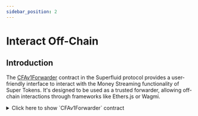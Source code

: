 ```yaml
---
sidebar_position: 2
---
```



# Interact Off-Chain

## Introduction

The [CFAv1Forwarder](https://github.com/superfluid-finance/protocol-monorepo/blob/dev/packages/ethereum-contracts/contracts/utils/CFAv1Forwarder.sol) contract in the Superfluid protocol provides a user-friendly interface to interact with the Money Streaming functionality of Super Tokens. It's designed to be used as a trusted forwarder, allowing off-chain interactions through frameworks like Ethers.js or Wagmi.

<div>
<details>
<summary>Click here to show `CFAv1Forwarder` contract</summary>
<p>
```solidity
// SPDX-License-Identifier: AGPLv3
pragma solidity 0.8.19;

import {
    ISuperfluid,
    ISuperToken,
    FlowOperatorDefinitions,
    IConstantFlowAgreementV1
} from "../interfaces/superfluid/ISuperfluid.sol";
import { ForwarderBase } from "./ForwarderBase.sol";


/**
 * @title CFAv1Forwarder
 * @author Superfluid
 * The CFAv1Forwarder contract provides an easy to use interface to
 * ConstantFlowAgreementV1 specific functionality of Super Tokens.
 * Instances of this contract can operate on the protocol only if configured as "trusted forwarder"
 * by protocol governance.
 */
contract CFAv1Forwarder is ForwarderBase {
    error CFA_FWD_INVALID_FLOW_RATE();

    IConstantFlowAgreementV1 internal immutable _cfa;

    // is tied to a specific instance of host and agreement contracts at deploy time
    constructor(ISuperfluid host) ForwarderBase(host) {
        _cfa = IConstantFlowAgreementV1(address(_host.getAgreementClass(
            keccak256("org.superfluid-finance.agreements.ConstantFlowAgreement.v1")
        )));
    }

    /**
     * @notice Sets the given flowrate between msg.sender and a given receiver.
     * If there's no pre-existing flow and `flowrate` non-zero, a new flow is created.
     * If there's an existing flow and `flowrate` non-zero, the flowrate of that flow is updated.
     * If there's an existing flow and `flowrate` zero, the flow is deleted.
     * If the existing and given flowrate are equal, no action is taken.
     * On creation of a flow, a "buffer" amount is automatically detracted from the sender account's available balance.
     * If the sender account is solvent when the flow is deleted, this buffer is redeemed to it.
     * @param token Super token address
     * @param receiver The receiver of the flow
     * @param flowrate The wanted flowrate in wad/second. Only positive values are valid here.
     * @return bool
     */
    function setFlowrate(ISuperToken token, address receiver, int96 flowrate) external returns (bool) {
       return _setFlowrateFrom(token, msg.sender, receiver, flowrate);
    }

    /**
     * @notice Like `setFlowrate`, but can be invoked by an account with flowOperator permissions
     * on behalf of the sender account.
     * @param token Super token address
     * @param sender The sender of the flow
     * @param receiver The receiver of the flow
     * @param flowrate The wanted flowrate in wad/second. Only positive values are valid here.
     * @return bool
     */
    function setFlowrateFrom(
        ISuperToken token,
        address sender,
        address receiver,
        int96 flowrate
    ) external returns (bool) {
        return _setFlowrateFrom(token, sender, receiver, flowrate);
    }

    /**
     * @notice Get the flowrate of the flow between 2 accounts if exists.
     * @dev Currently, only 0 or 1 flows can exist between 2 accounts. This may change in the future.
     * @param token Super token address
     * @param sender The sender of the flow
     * @param receiver The receiver of the flow
     * @return flowrate The flowrate from the sender to the receiver account. Returns 0 if no flow exists.
     */
    function getFlowrate(ISuperToken token, address sender, address receiver) external view
        returns(int96 flowrate)
    {
        (, flowrate, , ) = _cfa.getFlow(token, sender, receiver);
    }

    /**
     * @notice Get all available information about a flow (if exists).
     * If only the flowrate is needed, consider using `getFlowrate` instead.
     * @param token Super token address
     * @param sender The sender of the flow
     * @param receiver The receiver of the flow
     * @return lastUpdated Timestamp of last update (flowrate change) or zero if no flow exists
     * @return flowrate Current flowrate of the flow or zero if no flow exists
     * @return deposit Deposit amount locked as security buffer during the lifetime of the flow
     * @return owedDeposit Extra deposit amount borrowed to a SuperApp receiver by the flow sender
     */
    function getFlowInfo(ISuperToken token, address sender, address receiver) external view
        returns(uint256 lastUpdated, int96 flowrate, uint256 deposit, uint256 owedDeposit)
    {
        (lastUpdated, flowrate, deposit, owedDeposit) = _cfa.getFlow(token, sender, receiver);
    }

    /**
     * @notice Get the buffer amount required for the given token and flowrate.
     * This amount can vary based on the combination of token, flowrate and chain being queried.
     * The result for a given set of parameters can change over time,
     * because it depends on governance configurable protocol parameters.
     * Changes of the required buffer amount affect only flows created or updated after the change.
     * @param token Super token address
     * @param flowrate The flowrate for which the buffer amount is calculated
     * @return bufferAmount The buffer amount required for the given configuration.
     */
    function getBufferAmountByFlowrate(ISuperToken token, int96 flowrate) external view
        returns (uint256 bufferAmount)
    {
        return _cfa.getDepositRequiredForFlowRate(token, flowrate);
    }

    /**
     * @notice Get the net flowrate of an account.
     * @param token Super token address
     * @param account Account to query
     * @return flowrate The net flowrate (aggregate incoming minus aggregate outgoing flowrate), can be negative.
     */
    function getAccountFlowrate(ISuperToken token, address account) external view
        returns (int96 flowrate)
    {
        return _cfa.getNetFlow(token, account);
    }

    /**
     * @notice Get aggregated flow information (if any exist) of an account.
     * If only the net flowrate is needed, consider using `getAccountFlowrate` instead.
     * @param token Super token address
     * @param account Account to query
     * @return lastUpdated Timestamp of last update of a flow to or from the account (flowrate change)
     * @return flowrate Current net aggregate flowrate
     * @return deposit Aggregate deposit amount currently locked as security buffer for outgoing flows
     * @return owedDeposit Aggregate extra deposit amount currently borrowed to SuperApps receiving from this account
     */
    function getAccountFlowInfo(ISuperToken token, address account) external view
        returns (uint256 lastUpdated, int96 flowrate, uint256 deposit, uint256 owedDeposit)
    {
        return _cfa.getAccountFlowInfo(token, account);
    }

    /**
     * @notice Low-level wrapper of createFlow/createFlowByOperator.
     * If the address of msg.sender is not the same as the address of the `sender` argument,
     * createFlowByOperator is used internally. In this case msg.sender needs to have permission to create flows
     * on behalf of the given sender account with sufficient flowRateAllowance.
     * Currently, only 1 flow can exist between 2 accounts, thus `createFlow` will fail if one already exists.
     * @param token Super token address
     * @param sender Sender address of the flow
     * @param receiver Receiver address of the flow
     * @param flowrate The flowrate in wad/second to be set initially
     * @param userData (optional) User data to be set. Should be set to zero if not needed.
     * @return bool
     */
    function createFlow(ISuperToken token, address sender, address receiver, int96 flowrate, bytes memory userData)
        external returns (bool)
    {
        return _createFlow(token, sender, receiver, flowrate, userData);
    }

    /**
     * @notice Low-level wrapper if updateFlow/updateFlowByOperator.
     * If the address of msg.sender doesn't match the address of the `sender` argument,
     * updateFlowByOperator is invoked. In this case msg.sender needs to have permission to update flows
     * on behalf of the given sender account with sufficient flowRateAllowance.
     * @param token Super token address
     * @param sender Sender address of the flow
     * @param receiver Receiver address of the flow
     * @param flowrate The flowrate in wad/second the flow should be updated to
     * @param userData (optional) User data to be set. Should be set to zero if not needed.
     * @return bool
     */
    function updateFlow(ISuperToken token, address sender, address receiver, int96 flowrate, bytes memory userData)
        external returns (bool)
    {
        return _updateFlow(token, sender, receiver, flowrate, userData);
    }

    /**
     * @notice Low-level wrapper of deleteFlow/deleteFlowByOperator.
     * If msg.sender isn't the same as sender address, msg.sender needs to have permission
     * to delete flows on behalf of the given sender account.
     * @param token Super token address
     * @param sender Sender address of the flow
     * @param receiver Receiver address of the flow
     * @param userData (optional) User data to be set. Should be set to zero if not needed.
     * @return bool
     */
    function deleteFlow(
        ISuperToken token,
        address sender,
        address receiver,
        bytes memory userData
    )
        external returns (bool)
    {
        return _deleteFlow(token, sender, receiver, userData);
    }

    /**
     * @notice Grants a flowOperator permission to create/update/delete flows on behalf of msg.sender.
     * In order to restrict what a flowOperator can or can't do, the flowOperator account
     * should be a contract implementing the desired restrictions.
     * @param token Super token address
     * @param flowOperator Account to which permissions are granted
     * @return bool
     */
    function grantPermissions(ISuperToken token, address flowOperator) external returns (bool)
    {
        return _updateFlowOperatorPermissions(
            token,
            flowOperator,
            FlowOperatorDefinitions.AUTHORIZE_FULL_CONTROL,
            type(int96).max
        );
    }

    /**
     * @notice Revokes all permissions previously granted to a flowOperator by msg.sender.
     * Revocation doesn't undo or reset flows previously created/updated by the flowOperator.
     * In order to be sure about the state of flows at the time of revocation, you need to check that state
     * either in the same transaction or after this transaction.
     * @param token Super token address
     * @param flowOperator Account from which permissions are revoked
     * @return bool
     */
    function revokePermissions(ISuperToken token, address flowOperator) external returns (bool)
    {
        return _updateFlowOperatorPermissions(
            token,
            flowOperator,
            0,
            0
        );
    }

    /**
     * @notice Low-level wrapper of `IConstantFlowAgreementV1.updateFlowOperatorPermissions`
     * @param token Super token address
     * @param flowOperator Account for which permissions are set on behalf of msg.sender
     * @param permissions Bitmask for create/update/delete permission flags. See library `FlowOperatorDefinitions`
     * @param flowrateAllowance Max. flowrate in wad/second the operator can set for individual flows.
     * @return bool
     * @notice flowrateAllowance does NOT restrict the net flowrate a flowOperator is able to set.
     * In order to restrict that, flowOperator needs to be a contract implementing the wanted limitations.
     */
    function updateFlowOperatorPermissions(
        ISuperToken token,
        address flowOperator,
        uint8 permissions,
        int96 flowrateAllowance
    )
        external returns (bool)
    {
        return _updateFlowOperatorPermissions(token, flowOperator, permissions, flowrateAllowance);
    }

    /**
     * @notice Get the currently set permissions granted to the given flowOperator by the given sender account.
     * @param token Super token address
     * @param sender The account which (possibly) granted permissions
     * @param flowOperator Account to which (possibly) permissions were granted
     * @return permissions A bitmask of the permissions currently granted (or not) by `sender` to `flowOperator`
     * @return flowrateAllowance Max. flowrate in wad/second the flowOperator can set for individual flows.
     */
    function getFlowOperatorPermissions(ISuperToken token, address sender, address flowOperator) external view
        returns (uint8 permissions, int96 flowrateAllowance)
    {
        (, permissions, flowrateAllowance) = _cfa.getFlowOperatorData(token, sender, flowOperator);
    }

    /**************************************************************************
     * Internal functions
     *************************************************************************/

    function _setFlowrateFrom(
        ISuperToken token,
        address sender,
        address receiver,
        int96 flowrate
    ) internal returns (bool) {
        (, int96 prevFlowRate,,) = _cfa.getFlow(token, sender, receiver);

        if (flowrate > 0) {
            if (prevFlowRate == 0) {
                return _createFlow(token, sender, receiver, flowrate, new bytes(0));
            } else if (prevFlowRate != flowrate) {
                return _updateFlow(token, sender, receiver, flowrate, new bytes(0));
            } // else no change, do nothing
            return true;
        } else if (flowrate == 0) {
            if (prevFlowRate > 0) {
                return _deleteFlow(token, sender, receiver, new bytes(0));
            } // else no change, do nothing
            return true;
        } else {
            revert CFA_FWD_INVALID_FLOW_RATE();
        }
    }

    function _createFlow(
        ISuperToken token,
        address sender,
        address receiver,
        int96 flowrate,
        bytes memory userData
    )
        internal returns (bool)
    {
        bytes memory cfaCallData = sender == msg.sender ?
            abi.encodeCall(
                _cfa.createFlow,
                (
                    token,
                    receiver,
                    flowrate,
                    new bytes(0) // placeholder
                )
            ) :
            abi.encodeCall(
                _cfa.createFlowByOperator,
                (
                    token,
                    sender,
                    receiver,
                    flowrate,
                    new bytes(0) // placeholder
                )
            );

        return _forwardBatchCall(address(_cfa), cfaCallData, userData);
    }

    function _updateFlow(
        ISuperToken token,
        address sender,
        address receiver,
        int96 flowrate,
        bytes memory userData
    )
        internal returns (bool)
    {
        bytes memory cfaCallData = sender == msg.sender ?
            abi.encodeCall(
                _cfa.updateFlow,
                (
                    token,
                    receiver,
                    flowrate,
                    new bytes(0) // placeholder
                )
            ) :
            abi.encodeCall(
                _cfa.updateFlowByOperator,
                (
                    token,
                    sender,
                    receiver,
                    flowrate,
                    new bytes(0) // placeholder
                )
            );

        return _forwardBatchCall(address(_cfa), cfaCallData, userData);
    }

    function _deleteFlow(
        ISuperToken token,
        address sender,
        address receiver,
        bytes memory userData
    )
        internal returns (bool)
    {
        bytes memory cfaCallData = sender == msg.sender || receiver == msg.sender ?
            abi.encodeCall(
                _cfa.deleteFlow,
                (
                    token,
                    sender,
                    receiver,
                    new bytes(0) // placeholder
                )
            ) :
            abi.encodeCall(
                _cfa.deleteFlowByOperator,
                (
                    token,
                    sender,
                    receiver,
                    new bytes(0) // placeholder
                )
            );

        return _forwardBatchCall(address(_cfa), cfaCallData, userData);
    }

    function _updateFlowOperatorPermissions(
        ISuperToken token,
        address flowOperator,
        uint8 permissions,
        int96 flowrateAllowance
    )
        internal returns (bool)
    {
        bytes memory cfaCallData =
            abi.encodeCall(
                _cfa.updateFlowOperatorPermissions,
                (
                    token,
                    flowOperator,
                    permissions,
                    flowrateAllowance,
                    new bytes(0) // placeholder
                )
            );

        return _forwardBatchCall(address(_cfa), cfaCallData, new bytes(0));
    }
}
```
</p>
</details>
</div>

## Prerequisites

Before you start, make sure you have the following:

- A basic understanding of Ethereum and smart contracts.
- [Node.js](https://nodejs.org/) and [npm](https://www.npmjs.com/) installed.
- [Ethers.js](https://docs.ethers.io/v5/) or [Wagmi](https://wagmi.sh/) installed in your project.


## Setup and Connection

To interact with the CFAv1Forwarder contract, you'll first need to set up your project environment. 

### Installation

Install the necessary packages for either ethers.js or wagmi, depending on your preference.

<Tabs
  defaultValue="ethers"
  values={[
    { label: 'Ethers.js', value: 'ethers'},
    { label: 'Wagmi', value: 'wagmi'},
  ]}>

<TabItem value="ethers">

```bash
npm install ethers
```

</TabItem> <TabItem value="wagmi">

```bash
npm install wagmi ethers
```

</TabItem> </Tabs>

### Connecting to the Contract

After installing the necessary packages, connect to the Ethereum blockchain using a provider and sign transactions with a signer.

<Tabs defaultValue="ethers" values={[ { label: 'Ethers.js', value: 'ethers'}, { label: 'Wagmi', value: 'wagmi'}, ]}>

<TabItem value="ethers">

```javascript
import { ethers } from 'ethers';

// Connect to an Ethereum node
const provider = new ethers.providers.JsonRpcProvider('YOUR_RPC_URL');

// Connect to the CFAv1Forwarder contract
const contractAddress = 'YOUR_CONTRACT_ADDRESS';
const abi = 'YOUR_CONTRACT_ABI';
const cfaForwarder = new ethers.Contract(contractAddress, abi, provider);
```

</TabItem> <TabItem value="wagmi">

```javascript
import { useContract } from 'wagmi';
import { ethers } from 'ethers';

// Define the contract ABI and address
const abi = 'YOUR_CONTRACT_ABI';
const contractAddress = 'YOUR_CONTRACT_ADDRESS';

// Use the useContract hook from wagmi
const cfaForwarder = useContract({
  addressOrName: contractAddress,
  contractInterface: abi,
  signerOrProvider: 'YOUR_RPC_PROVIDER' // replace with your provider
});
```

</TabItem> </Tabs> 


## Key Functions

The CFAv1Forwarder contract facilitates interactions with the Superfluid protocol, offering a range of functionalities. Here, we'll explore six essential external/public functions and illustrate their usage with ethers.js.

### 1. `setFlowrate`

This function sets the flow rate of a token stream between the sender and a receiver.

* **Parameters**:
    * `token`: The address of the Super Token.
    * `receiver`: The address of the flow receiver.
    * `flowrate`: The desired flow rate in wei per second (int96).

```javascript
async function setFlowrate(contract, token, receiver, flowrate) {
  const tx = await contract.setFlowrate(token, receiver, flowrate);
  await tx.wait();
}
```

### 2. `setFlowrateFrom`

Similar to `setFlowrate`, but allows an account with flowOperator permissions to set the flow rate on behalf of another account.

* **Parameters**:
    * `token`: The address of the Super Token.
    * `sender`: The address of the flow sender.
    * `receiver`: The address of the flow receiver.
    * `flowrate`: The desired flow rate in wei per second (int96).

```javascript
async function setFlowrateFrom(contract, token, sender, receiver, flowrate) {
  const tx = await contract.setFlowrateFrom(token, sender, receiver, flowrate);
  await tx.wait();
}
```

### 3. `getFlowrate`

Retrieves the current flow rate between two accounts.

* **Parameters**:
    * `token`: The address of the Super Token.
    * `sender`: The address of the flow sender.
    * `receiver`: The address of the flow receiver.

```javascript
async function getFlowrate(contract, token, sender, receiver) {
  const flowrate = await contract.getFlowrate(token, sender, receiver);
  return flowrate;
}
```

### 4. `getFlowInfo`

Provides comprehensive information about a specific flow.

* **Parameters**:
    * `token`: The address of the Super Token.
    * `sender`: The address of the flow sender.
    * `receiver`: The address of the flow receiver.

```javascript
async function getFlowInfo(contract, token, sender, receiver) {
  const flowInfo = await contract.getFlowInfo(token, sender, receiver);
  return flowInfo;
}
```

### 5. `getBufferAmountByFlowrate`

Calculates the buffer amount required for a given flow rate of a specific token.

* **Parameters**:
    * `token`: The address of the Super Token.
    * `flowrate`: The flow rate for which the buffer amount is calculated.

```javascript
async function getBufferAmountByFlowrate(contract, token, flowrate) {
  const bufferAmount = await contract.getBufferAmountByFlowrate(token, flowrate);
  return bufferAmount;
}
```

### 6. `getAccountFlowrate`

Fetches the net flow rate (incoming minus outgoing) for a specific account.

* **Parameters**:
    * `token`: The address of the Super Token.
    * `account`: The account address for which the net flow rate is queried.

```javascript
async function getAccountFlowrate(contract, token, account) {
  const netFlowrate = await contract.getAccountFlowrate(token, account);
  return netFlowrate;
}
```


## Conclusion

This guide covers the basics of interacting with the `CFAv1Forwarder` contract using Ethers.js.

For more detailed information and advanced use cases, refer to the CFAv1Forwarder [Technical Reference](/docs/technical-reference/CFAv1Forwarder).
